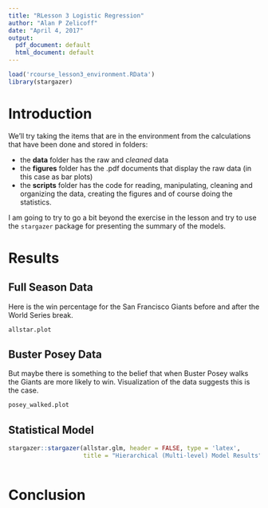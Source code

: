 ```yaml
---
title: "RLesson 3 Logistic Regression"
author: "Alan P Zelicoff"
date: "April 4, 2017"
output:
  pdf_document: default
  html_document: default
---
```


```r

load('rcourse_lesson3_environment.RData')
library(stargazer)
```

# Introduction

We'll try taking the items that are in the environment from the calculations that have been done and stored in folders:

- the **data** folder has the raw and *cleaned* data
- the **figures** folder has the .pdf documents that display the raw data (in this case as bar plots)
- the **scripts** folder has the code for reading, manipulating, cleaning and organizing the data, creating the figures and of course doing the statistics.

I am going to try to go a bit beyond the exercise in the lesson and try to use the `stargazer` package for presenting the summary of the models.


# Results

## Full Season Data
Here is the win percentage for the San Francisco Giants before and after the World Series break.


```r
allstar.plot
```


## Buster Posey Data
But maybe there is something to the belief that when Buster Posey walks the Giants are more likely to win.  Visualization of the data suggests this is the case.  

```r
posey_walked.plot
```


## Statistical Model
```r
stargazer::stargazer(allstar.glm, header = FALSE, type = 'latex',
                     title = "Hierarchical (Multi-level) Model Results")
                
```




# Conclusion